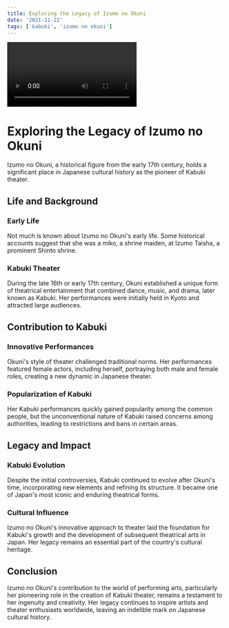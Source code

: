 ```yaml
---
title: Exploring the Legacy of Izumo no Okuni
date: '2021-11-22'
tags: ['kabuki', 'izumo no okuni']
---
```

<Video id='Tq-KrHNGW6I'></Video>
# Exploring the Legacy of Izumo no Okuni

Izumo no Okuni, a historical figure from the early 17th century, holds a significant place in Japanese cultural history as the pioneer of Kabuki theater.

## Life and Background

### Early Life

Not much is known about Izumo no Okuni's early life. Some historical accounts suggest that she was a miko, a shrine maiden, at Izumo Taisha, a prominent Shinto shrine.

### Kabuki Theater

During the late 16th or early 17th century, Okuni established a unique form of theatrical entertainment that combined dance, music, and drama, later known as Kabuki. Her performances were initially held in Kyoto and attracted large audiences.

## Contribution to Kabuki

### Innovative Performances

Okuni's style of theater challenged traditional norms. Her performances featured female actors, including herself, portraying both male and female roles, creating a new dynamic in Japanese theater.

### Popularization of Kabuki

Her Kabuki performances quickly gained popularity among the common people, but the unconventional nature of Kabuki raised concerns among authorities, leading to restrictions and bans in certain areas.

## Legacy and Impact

### Kabuki Evolution

Despite the initial controversies, Kabuki continued to evolve after Okuni's time, incorporating new elements and refining its structure. It became one of Japan's most iconic and enduring theatrical forms.

### Cultural Influence

Izumo no Okuni's innovative approach to theater laid the foundation for Kabuki's growth and the development of subsequent theatrical arts in Japan. Her legacy remains an essential part of the country's cultural heritage.

## Conclusion

Izumo no Okuni's contribution to the world of performing arts, particularly her pioneering role in the creation of Kabuki theater, remains a testament to her ingenuity and creativity. Her legacy continues to inspire artists and theater enthusiasts worldwide, leaving an indelible mark on Japanese cultural history.

<CustomImage src="https://raw.githubusercontent.com/silam741852963/Test-Blogpost/main/images/izumo.jpg" alt="izumo no okuni fgo"></CustomImage>